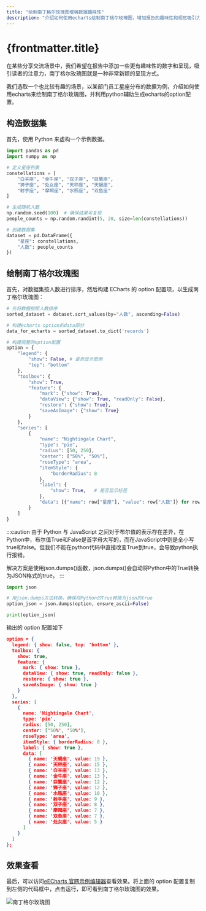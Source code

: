 ```yaml
---
title: "绘制南丁格尔玫瑰图增强数据趣味性"
description: "介绍如何使用echarts绘制南丁格尔玫瑰图，增加报告的趣味性和视觉吸引力。"
---
```


# {frontmatter.title}

在某些分享交流场景中，我们希望在报告中添加一些更有趣味性的数字和呈现，吸引读者的注意力，南丁格尔玫瑰图就是一种非常新颖的呈现方式。

我们选取一个也比较有趣的场景，以某部门员工星座分布的数据为例，介绍如何使用echarts来绘制南丁格尔玫瑰图，并利用python辅助生成echarts的option配置。

## 构造数据集

首先，使用 Python 来虚构一个示例数据。

```python
import pandas as pd
import numpy as np

# 定义星座列表
constellations = [
    "白羊座", "金牛座", "双子座", "巨蟹座",
    "狮子座", "处女座", "天秤座", "天蝎座",
    "射手座", "摩羯座", "水瓶座", "双鱼座"
]

# 生成随机人数
np.random.seed(100)  # 确保结果可复现
people_counts = np.random.randint(5, 20, size=len(constellations))

# 创建数据集
dataset = pd.DataFrame({
    "星座": constellations,
    "人数": people_counts
})
```

## 绘制南丁格尔玫瑰图

首先，对数据集按人数进行排序，然后构建 ECharts 的 option 配置项，以生成南丁格尔玫瑰图：

```python
# 先将数据按照人数排序
sorted_dataset = dataset.sort_values(by="人数", ascending=False)

# 构建echarts option的data部分
data_for_echarts = sorted_dataset.to_dict('records')

# 构建完整的option配置
option = {
    "legend": {
        "show": False, # 是否显示图例
        "top": "bottom"
    },
    "toolbox": {
        "show": True,
        "feature": {
            "mark": {"show": True},
            "dataView": {"show": True, "readOnly": False},
            "restore": {"show": True},
            "saveAsImage": {"show": True}
        }
    },
    "series": [
        {
            "name": "Nightingale Chart",
            "type": "pie",
            "radius": [50, 250],
            "center": ["50%", "50%"],
            "roseType": "area",
            "itemStyle": {
                "borderRadius": 8
            },
            "label": {
                "show": True,   # 是否显示标签
            },
            "data": [{"name": row["星座"], "value": row["人数"]} for row in data_for_echarts]
        }
    ]
}
```

:::caution
由于 Python 与 JavaScript 之间对于布尔值的表示存在差异，在Python中，布尔值True和False是首字母大写的，而在JavaScript中则是全小写true和false。但我们不能在python代码中直接改变True到true，会导致python执行报错。

解决方案是使用json.dumps()函数，json.dumps()会自动将Python中的True转换为JSON格式的true。
:::

```python
import json

# 用json.dumps方法转换，确保将Python的True转换为json的true
option_json = json.dumps(option, ensure_ascii=False)

print(option_json)
```

输出的 option 配置如下

```json
option = {
  legend: { show: false, top: 'bottom' },
  toolbox: {
    show: true,
    feature: {
      mark: { show: true },
      dataView: { show: true, readOnly: false },
      restore: { show: true },
      saveAsImage: { show: true }
    }
  },
  series: [
    {
      name: 'Nightingale Chart',
      type: 'pie',
      radius: [50, 250],
      center: ['50%', '50%'],
      roseType: 'area',
      itemStyle: { borderRadius: 8 },
      label: { show: true },
      data: [
        { name: '天蝎座', value: 19 },
        { name: '天秤座', value: 15 },
        { name: '白羊座', value: 13 },
        { name: '金牛座', value: 13 },
        { name: '巨蟹座', value: 12 },
        { name: '狮子座', value: 12 },
        { name: '水瓶座', value: 10 },
        { name: '射手座', value: 9 },
        { name: '双子座', value: 8 },
        { name: '摩羯座', value: 7 },
        { name: '双鱼座', value: 7 },
        { name: '处女座', value: 5 }
      ]
    }
  ]
};
```

## 效果查看

最后，可以访问[eECharts 官网示例编辑器](https://echarts.apache.org/examples/zh/editor.html?c=pie-roseType)查看效果。将上面的 option 配置复制到左侧的代码框中，点击运行，即可看到南丁格尔玫瑰图的效果。

![南丁格尔玫瑰图](/data-analysis-assets/visualization/Nightingale_Chart.png)
